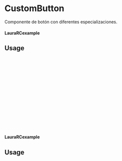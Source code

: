 
 <Meta of={LauraRCustom} title="LauraRCustom" />

 # CustomButton

 Componente de botón con diferentes especializaciones.

 #### LauraRCexample

 <Canvas of={LauraRCustom.Primary} />

 ## Usage

 ```ts
 import {LauraRCustom} from 'milibreria';

 function LauraRCexample(){
  return (
      <LauraRCustom
        onClick: () => alert("Mi componente custom 1"),
        disabled: true,
        checked: true,
        defaultChecked: false,
        color: "primary",
        size: "small"
      />
  );
 };

 export default LauraRCexample;
 ```

#### LauraRCexample

 <Canvas of={LauraRCustom.Secondary} />

 ## Usage

 ```ts
 import {LauraRCustom} from 'milibreria';

 function LauraRCexample(){
  return (
       <LauraRCustom
          disabled: false,
          onClick: () => alert("Mi componente custom 2"),
          checked: false,
          defaultChecked: true,
          color: "secondary",
          size: "medium"
       />
   );
  };